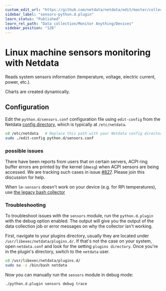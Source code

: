 ```yaml
---
custom_edit_url: "https://github.com/netdata/netdata/edit/master/collectors/python.d.plugin/sensors/README.md"
sidebar_label: "sensors-python.d.plugin"
learn_status: "Published"
learn_rel_path: "Data collection/Monitor Anything/Devices"
sidebar_position: "126"
---
```



# Linux machine sensors monitoring with Netdata

Reads system sensors information (temperature, voltage, electric current, power, etc.).

Charts are created dynamically.

## Configuration

Edit the `python.d/sensors.conf` configuration file using `edit-config` from the Netdata [config
directory](/docs/nightly/getting-started/manage-and-configure-the-netdata-agent/configuration), which is typically at `/etc/netdata`.

```bash
cd /etc/netdata   # Replace this path with your Netdata config directory, if different
sudo ./edit-config python.d/sensors.conf
```

### possible issues

There have been reports from users that on certain servers, ACPI ring buffer errors are printed by the kernel (`dmesg`) 
when ACPI sensors are being accessed. We are tracking such cases in 
issue [#827](https://github.com/netdata/netdata/issues/827). Please join this discussion for help.

When `lm-sensors` doesn't work on your device (e.g. for RPi temperatures), 
use [the legacy bash collector](/docs/nightly/data-collection/monitor-anything/devices/lm-sensors)


### Troubleshooting

To troubleshoot issues with the `sensors` module, run the `python.d.plugin` with the debug option enabled. The 
output will give you the output of the data collection job or error messages on why the collector isn't working.

First, navigate to your plugins directory, usually they are located under `/usr/libexec/netdata/plugins.d/`. If that's 
not the case on your system, open `netdata.conf` and look for the setting `plugins directory`. Once you're in the 
plugin's directory, switch to the `netdata` user.

```bash
cd /usr/libexec/netdata/plugins.d/
sudo su -s /bin/bash netdata
```

Now you can manually run the `sensors` module in debug mode:

```bash
./python.d.plugin sensors debug trace
```

